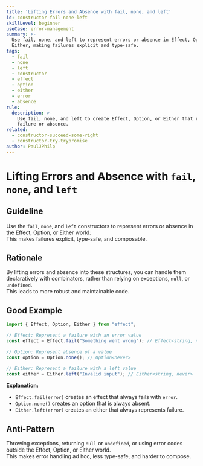 ```yaml
---
title: 'Lifting Errors and Absence with fail, none, and left'
id: constructor-fail-none-left
skillLevel: beginner
useCase: error-management
summary: >-
  Use fail, none, and left to represent errors or absence in Effect, Option, or
  Either, making failures explicit and type-safe.
tags:
  - fail
  - none
  - left
  - constructor
  - effect
  - option
  - either
  - error
  - absence
rule:
  description: >-
    Use fail, none, and left to create Effect, Option, or Either that represent
    failure or absence.
related:
  - constructor-succeed-some-right
  - constructor-try-trypromise
author: PaulJPhilp
---
```


# Lifting Errors and Absence with `fail`, `none`, and `left`

## Guideline

Use the `fail`, `none`, and `left` constructors to represent errors or absence in the Effect, Option, or Either world.  
This makes failures explicit, type-safe, and composable.

## Rationale

By lifting errors and absence into these structures, you can handle them declaratively with combinators, rather than relying on exceptions, `null`, or `undefined`.  
This leads to more robust and maintainable code.

## Good Example

```typescript
import { Effect, Option, Either } from "effect";

// Effect: Represent a failure with an error value
const effect = Effect.fail("Something went wrong"); // Effect<string, never, never>

// Option: Represent absence of a value
const option = Option.none(); // Option<never>

// Either: Represent a failure with a left value
const either = Either.left("Invalid input"); // Either<string, never>
```

**Explanation:**  
- `Effect.fail(error)` creates an effect that always fails with `error`.
- `Option.none()` creates an option that is always absent.
- `Either.left(error)` creates an either that always represents failure.

## Anti-Pattern

Throwing exceptions, returning `null` or `undefined`, or using error codes outside the Effect, Option, or Either world.  
This makes error handling ad hoc, less type-safe, and harder to compose.
